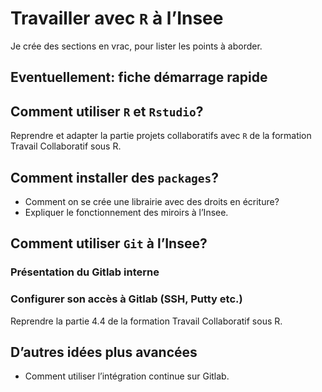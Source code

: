 # Travailler avec `R` à l'Insee

Je crée des sections en vrac, pour lister les points à aborder.

## Eventuellement: fiche démarrage rapide

## Comment utiliser `R` et `Rstudio`?

Reprendre et adapter la partie projets collaboratifs avec `R` de la formation Travail Collaboratif sous R.

## Comment installer des `packages`?

* Comment on se crée une librairie avec des droits en écriture?
* Expliquer le fonctionnement des miroirs à l'Insee.

## Comment utiliser `Git` à l'Insee?

### Présentation du Gitlab interne

### Configurer son accès à Gitlab (SSH, Putty etc.)

Reprendre la partie 4.4 de la formation Travail Collaboratif sous R.

## D'autres idées plus avancées

* Comment utiliser l'intégration continue sur Gitlab.


